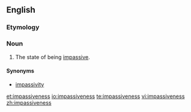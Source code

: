 ==English==

===Etymology===
{{suffix|impassive|ness}}

===Noun===
{{en-noun|-}}

# The state of being [[impassive]].

====Synonyms====
* [[impassivity]]

[[et:impassiveness]]
[[io:impassiveness]]
[[te:impassiveness]]
[[vi:impassiveness]]
[[zh:impassiveness]]